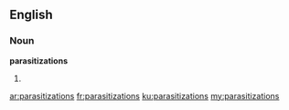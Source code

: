 ==English==

===Noun===
'''parasitizations'''

# {{plural of|parasitization}}

[[ar:parasitizations]]
[[fr:parasitizations]]
[[ku:parasitizations]]
[[my:parasitizations]]